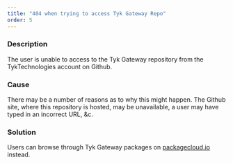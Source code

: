 ```yaml
---
title: "404 when trying to access Tyk Gateway Repo"
order: 5
---
```


### Description

The user is unable to access to the Tyk Gateway repository from the TykTechnologies account on Github.

### Cause

There may be a number of reasons as to why this might happen. The Github site, where this repository is hosted, may be unavailable, a user may have typed in an incorrect URL, &c.

### Solution

Users can browse through Tyk Gateway packages on [packagecloud.io][1] instead.

 [1]: https://packagecloud.io/tyk/tyk-gateway

